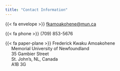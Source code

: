 ```yaml
---
title: "Contact Information"
---
```


{{< fa envelope >}} [fkamoakohene\@mun.ca](mailto:fkamoakohene@mun.ca)

{{< fa phone >}} (709) 853-5676

{{< fa paper-plane >}} Frederick Kwaku Amoakohene\
     Memorial University of Newfoundland\
     35 Gambier Street\
     St. John's, NL, Canada\
     A1B 3G
